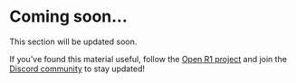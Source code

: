# Coming soon...

This section will be updated soon.

If you've found this material useful, follow the [Open R1 project](https://huggingface.co/open-r1) and join the [Discord community](https://discord.gg/F3vZujJH) to stay updated!